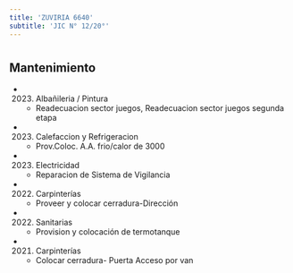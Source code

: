 ```yaml
---
title: 'ZUVIRIA 6640'
subtitle: 'JIC N° 12/20°'
---
```


#


## Mantenimiento

*  (2023) Albañileria / Pintura 
    + Readecuacion sector juegos, Readecuacion sector juegos segunda etapa

*  (2023) Calefaccion y Refrigeracion 
    + Prov.Coloc.  A.A. frio/calor de 3000

*  (2023) Electricidad 
    + Reparacion de Sistema de Vigilancia

*  (2022) Carpinterías 
    + Proveer y colocar cerradura-Dirección

*  (2022) Sanitarias 
    + Provision y colocación de termotanque

*  (2021) Carpinterías 
    + Colocar cerradura- Puerta Acceso por van




